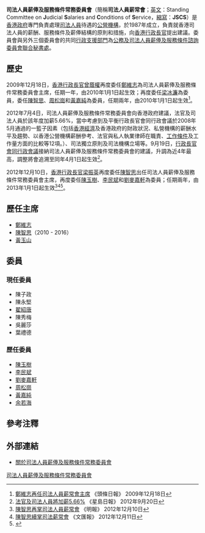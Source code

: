 {{refimprove|time=2015-09-21T14:00:43+00:00}}
'''司法人員薪俸及服務條件常務委員會'''（簡稱'''司法人員薪常會'''；[[英文|英文]]：Standing Committee on '''J'''udicial '''S'''alaries and '''C'''onditions of '''S'''ervice，[[縮寫|縮寫]]：'''JSCS'''）是[[香港政府|香港政府]]專門負責處理[[司法人員|司法人員]]待遇的[[香港公營機構|公營機構]]，於1987年成立，負責就香港司法人員的薪酬、服務條件及薪俸結構的原則和措施，向[[香港行政長官|香港行政長官]]提出建議。委員會與另外三個委員會的共同[[行政部門|行政支援部門]]為[[公務及司法人員薪俸及服務條件諮詢委員會聯合秘書處|公務及司法人員薪俸及服務條件諮詢委員會聯合秘書處]]。

== 歷史 ==
2009年12月18日，[[香港行政長官|香港行政長官]][[曾蔭權|曾蔭權]]再度委任[[鄭維志|鄭維志]]為司法人員薪俸及服務條件常務委員會主席，任期一年，由2010年1月1日起生效；再度委任[[梁冰濂|梁冰濂]]為委員，委任[[陳智思|陳智思]]、[[周松崗|周松崗]]和[[黃嘉純|黃嘉純]]為委員，任期兩年，由2010年1月1日起生效<ref>[http://news.hkheadline.com/instantnews/news_content/200912/18/20091218a173439.html?cat=a 鄭維志再任司法人員薪常會主席] 《頭條日報》 2009年12月18日</ref>。

2012年7月4日，司法人員薪俸及服務條件常務委員會向香港政府建議，法官及司法人員於該年度加薪5.66%，當中考慮到及平衡行政長官會同行政會議於2008年5月通過的一籃子因素（包括[[香港經濟|香港經濟]]及香港政府的財政狀況、私營機構的薪酬水平及趨勢、以香港公營機構薪酬參考、法官與私人執業律師在職責、[[工作條件|工作條件]]及工作量方面的比較等12項。）、司法獨立原則及司法機構立場等。9月19日，[[行政長官會同行政會議|行政長官會同行政會議]]接納司法人員薪俸及服務條件常務委員會的建議，升調為近4年最高，調整將會追溯至同年4月1日起生效<ref>[http://www.singtao.com/yesterday/loc/0920ao14.html 法官及司法人員將加薪5.66%] {{Wayback|url=http://www.singtao.com/yesterday/loc/0920ao14.html |date=20121022174823 }} 《星島日報》 2012年9月20日</ref>。

2012年12月10日，[[香港行政長官|香港行政長官]][[梁振英|梁振英]]再度委任[[陳智思|陳智思]]出任司法人員薪俸及服務條件常務委員會主席，再度委任[[陳玉樹|陳玉樹]]、[[李民斌|李民斌]]和[[劉麥嘉軒|劉麥嘉軒]]為委員；任期兩年，由2013年1月1日起生效<ref>[http://hk.news.yahoo.com/%E9%99%B3%E6%99%BA%E6%80%9D%E5%86%8D%E6%8E%8C%E5%8F%B8%E6%B3%95%E4%BA%BA%E5%93%A1%E8%96%AA%E5%B8%B8%E6%9C%83-044203161.html 陳智思再掌司法人員薪常會]{{dead link|date=2017年12月 |bot=InternetArchiveBot |fix-attempted=yes }} 《明報》 2012年12月10日</ref><ref>[http://paper.wenweipo.com/2012/12/11/WA1212110005.htm 陳智思續掌司法薪常會] {{Wayback|url=http://paper.wenweipo.com/2012/12/11/WA1212110005.htm |date=20150605165514 }} 《文匯報》 2012年12月11日</ref><ref>{{Cite web |url=http://104mfonline.com.hk/MetroFinance/News/NewsLive.aspx?NewsId=20121210142652&page=0 |title=陳智思再獲委司法人員薪常會主席 |accessdate=2013-03-19 |archive-date=2015-06-05 |archive-url=https://web.archive.org/web/20150605150743/http://104mfonline.com.hk/MetroFinance/News/NewsLive.aspx?NewsId=20121210142652&page=0 |dead-url=no }}</ref>。

==歷任主席==
*[[鄭維志|鄭維志]]
*[[陳智思|陳智思]]（2010 - 2016）
*[[黃玉山|黃玉山]]

== 委員 ==
===現任委員===
*陳子政
*陳永堅
*[[翟紹唐|翟紹唐]]
*陳秀梅
*吳麗莎
*葉禮德

===歷任委員===
*[[陳玉樹|陳玉樹]]
*[[李民斌|李民斌]]
*[[劉麥嘉軒|劉麥嘉軒]]
*[[周松崗|周松崗]]
*[[黃嘉純|黃嘉純]]
*[[余若海|余若海]]

== 參考注釋 ==
{{reflist}}

==外部連結==
*[http://www.jsscs.gov.hk/ch/jscs/jscs.htm 關於司法人員薪俸及服務條件常務委員會]{{Wayback|url=http://www.jsscs.gov.hk/ch/jscs/jscs.htm |date=20060612231017 }}

{{香港公營機構}}

[[Category:香港公營機構|司法人員薪俸及服務條件常務委員會]]